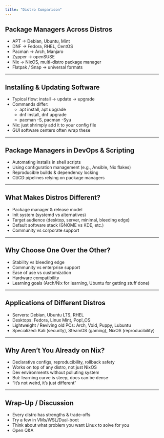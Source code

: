 ```yaml
---
title: "Distro Comparison"
---
```


## Package Managers Across Distros

- APT → Debian, Ubuntu, Mint
- DNF → Fedora, RHEL, CentOS
- Pacman → Arch, Manjaro
- Zypper → openSUSE
- Nix → NixOS, multi-distro package manager
- Flatpak / Snap → universal formats

---

## Installing & Updating Software

- Typical flow: install → update → upgrade
- Commands differ:
    - apt install, apt upgrade
    - dnf install, dnf upgrade
    - pacman -S, pacman -Syu
- Nix: just shrimply add it to your config file
- GUI software centers often wrap these

---

## Package Managers in DevOps & Scripting

- Automating installs in shell scripts
- Using configuration management (e.g., Ansible, Nix flakes)
- Reproducible builds & dependency locking
- CI/CD pipelines relying on package managers

---

## What Makes Distros Different?

- Package manager & release model
- Init system (systemd vs alternatives)
- Target audience (desktop, server, minimal, bleeding edge)
- Default software stack (GNOME vs KDE, etc.)
- Community vs corporate support

---

## Why Choose One Over the Other?

- Stability vs bleeding edge
- Community vs enterprise support
- Ease of use vs customization
- Hardware compatibility
- Learning goals (Arch/Nix for learning, Ubuntu for getting stuff done)

---

## Applications of Different Distros

- Servers: Debian, Ubuntu LTS, RHEL
- Desktops: Fedora, Linux Mint, Pop!_OS
- Lightweight / Reviving old PCs: Arch, Void, Puppy, Lubuntu
- Specialized: Kali (security), SteamOS (gaming), NixOS (reproducibility)

---

## Why Aren’t You Already on Nix?

- Declarative configs, reproducibility, rollback safety
- Works on top of any distro, not just NixOS
- Dev environments without polluting system
- But: learning curve is steep, docs can be dense
- “It’s not weird, it’s just different”

---

## Wrap-Up / Discussion

- Every distro has strengths & trade-offs
- Try a few in VMs/WSL/Dual-boot
- Think about what problem you want Linux to solve for you
- Open Q&A